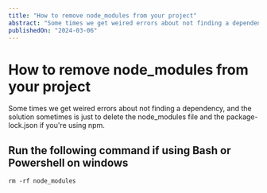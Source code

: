 ```yaml
---
title: "How to remove node_modules from your project"
abstract: "Some times we get weired errors about not finding a dependency"
publishedOn: "2024-03-06"
---
```


# How to remove node_modules from your project

Some times we get weired errors about not finding a dependency, and the solution sometimes is just to delete the node_modules file and the package-lock.json if you're using npm.

## Run the following command if using Bash or Powershell on windows

```
rm -rf node_modules
```
